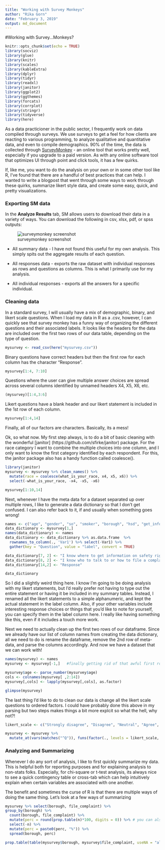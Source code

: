 ```yaml
---
title: "Working with Survey Monkeys"
author: "Rika Gorn"
date: "February 3, 2019"
output: md_document
---
```


#Working with Survey...Monkeys?

```r
knitr::opts_chunk$set(echo = TRUE)
library(socviz)
library(glue)
library(knitr)
library(scales)
library(kableExtra)
library(dplyr)
library(tidyr)
library(readxl)
library(janitor)
library(ggplot2)
library(ggthemes)
library(forcats)
library(corrplot)
library(stringr)
library(tidyverse)
library(here)
```

As a data practicioner in the public sector, I frequently work on data compiled through surveys. We use surveys to get a feel for how clients are reacting to various programming, to analyze qualitative and quantitative data, and even to compile demographics. 90% of the time, the data is collected through [SurveyMonkey](http://surveymonkey.com) - an online tool that works pretty well, especially if you upgrade to a paid version. As with any online software tool that optimizes UI through point and click tools, it has a few quirks. 

If, like me, you want to do the analysis on your own or in some other tool like R, I've found that there are a handful of best practices that can help.  I wanted to write a blogpost that went through some ways to work through these quirks, summarize likert style data, and create some easy, quick, and pretty visualizations.

### Exporting SM data

In the **Analyze Results** tab, SM allows users to download their data in a variety of ways. You can download the following in csv, xlsx, pdf, or spss outputs: 

![surveymonkey screenshot](images/"export.png")

* All summary data - I have not found this useful for my own analysis. This simply spits out the aggregate results of each question. 

* All responses data - exports the raw dataset with individual responses as rows and questions as columns. This is what I primarily use for my analysis.

* All individual responses - exports all the answers for a specific individual.

### Cleaning data

In a standard survey, I will usually have a mix of demographic, binary, and likert scale questions. When I load my data in R as a .csv, however, I can quickly see that survey monkey has a funny way of organizing the different questions and their associated labels. It looks like the headers for the data are included over the first two rows of our data table, depending on the type of question. 


```r
mysurvey <- read_csv(here("mysurvey.csv"))
```

Binary questions have correct headers but then the first row for each column has the character "Response". 
```r
mysurvey[1:4, 7:10]
```

Questions where the user can give multiple answer choices are spread across several columns identified by unnamed headers X4, X5, X6, etc.
```r
(mysurvey)[1:4,3:6]
```

Likert questions have a blank header and our likert statement is included in the 1st row of each column. 
```r
mysurvey[1:4,14]
```

Finally, all of our factors are characters. Basically, its a mess!

Ok, so what now. My first step always, is to do a bit of basic cleaning with the wonderful [janitor] (https://github.com/sfirke/janitor) package. For the race category I want to combine the multiple choices into one column, and I only want to know the first category identified by each respondent. For this, the janitor package also has a handy function called coalesce(). 

```r
library(janitor)
mysurvey <- mysurvey %>% clean_names() %>% 
  mutate(race = coalesce(what_is_your_race, x4, x5, x6)) %>% 
  select(-what_is_your_race, -x4, -x5, -x6)  
```

```r
mysurvey[1:10,14]
```
  
Next, whenever I have the meta data for a dataset separated up over multiple rows, I like to generate a data dictionary so that I don't get confused. I can also refer back to it, if and usually when something goes wrong!

```r
names <- c("age", "gender", "so", "smoker", "borough", "hsd", "get_info", "file_complaint", "Q1", "Q2", "Q3", "Q4", "Q5", "race")
data_dictionary <- mysurvey[1,] 
names(data_dictionary) <- names
data_dictionary <- data_dictionary %>% as.data.frame  %>% 
  rownames_to_column(., 'Var1') %>% select(-Var1) %>% 
  gather(key = "Question", value = "label", convert = TRUE)

data_dictionary[7, 2] <- "I know where to get information on safety rights and/or reporting"
data_dictionary[8, 2] <- "I know who to talk to or how to file a complaint if I feel unsafe"
data_dictionary[14,2] <- "Response"

data_dictionary
```

So I did a slightly weird thing here. I know I'm going to be doing analysis with my likert statements, but I'd really prefer not having to type out the entire statement or having it be included in my summary tables. Instead, I renamed all the likert statements to a simple alphanumeric, and kept the actual statement in the label column. Also, if your other variables include interesting response choices or things that you'd like to note for yourself, you can specify them in the label column here. I really like having something like this, even if it includes a touch more work. 

Next we need to actually clean up the first two rows of our dataframe. Since we already have our list of column names from creating the data dictionary, all we need to do is rename the dataframe, remove the 2nd row of meta-data, and parse the columns accordingly. And now we have a dataset that we can work with!

```r
names(mysurvey) <- names
mysurvey <- mysurvey[-1,]   #finally getting rid of that awful first row

mysurvey$age <- parse_number(mysurvey$age)
cols <- colnames(mysurvey[ ,2:14])
mysurvey[,cols] <- lapply(mysurvey[,cols], as.factor)

glimpse(mysurvey)

```

The last thing I'd like to do to clean our data is change all the likert scale questions to ordered factors. I could have probably done this above in my parsing but two steps makes things a bit more explcit so what the hell, why not?!

```r
likert_scale <- c("Strongly disagree", "Disagree", "Neutral", "Agree", "Strongly agree")

mysurvey <- mysurvey %>% 
  mutate_at(vars(matches("^Q")), funs(factor(., levels = likert_scale, ordered = TRUE)))
```


### Analyzing and Summarizing

Whenever I do any sort of analysis, I like to first quickly summarize my data. This is helpful both for reporting purposes and for explaining analysis to non-stats folks. Especially, for chi-square or t-test analysis, its always nice to see a quick contingency table or cross-tab which can help intuitively explain when certain variables are associated with one another. 

The benefit and sometimes the curse of R is that there are multiple ways of doing the same thing. Let's look at a few ways of summarizing 



```r
mysurvey %>% select(borough, file_complaint) %>% 
group_by(borough) %>%  
  count(borough, file_complaint) %>%
  mutate(perc = round(prop.table(n)*100, digits = 0)) %>% # you can also use 'n/sum(n)' instead of prop.table here
  select(-n) %>% 
  mutate(perc = paste0(perc, "%")) %>% 
  spread(borough, perc) 
```

```r
prop.table(table(mysurvey$borough, mysurvey$file_complaint, useNA = "always"), margin = 1)*100 #margin tells prop.table which group we are distributing by which group
```



